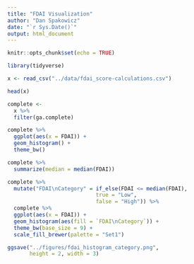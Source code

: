 ```yaml
---
title: "FDAI Visualization"
author: "Dan Spakowicz"
date: "`r Sys.Date()`"
output: html_document
---
```


```r
knitr::opts_chunk$set(echo = TRUE)

library(tidyverse)
```

```r
x <- read_csv("../data/fdai_score-calculations.csv")

head(x)
```

```r
complete <- 
  x %>%
  filter(ga.complete)

complete %>%
  ggplot(aes(x = FDAI)) +
  geom_histogram() +
  theme_bw()
```

```r
complete %>%
  summarize(median = median(FDAI))
```
```r
complete %>%
  mutate("FDAI\nCategory" = if_else(FDAI <= median(FDAI),
                            true = "Low",
                            false = "High")) %>%
  complete %>%
  ggplot(aes(x = FDAI)) +
  geom_histogram(aes(fill = `FDAI\nCategory`)) +
  theme_bw(base_size = 9) +
  scale_fill_brewer(palette = "Set1")

ggsave("../figures/fdai_histogram_category.png",
       height = 2, width = 3)
```

